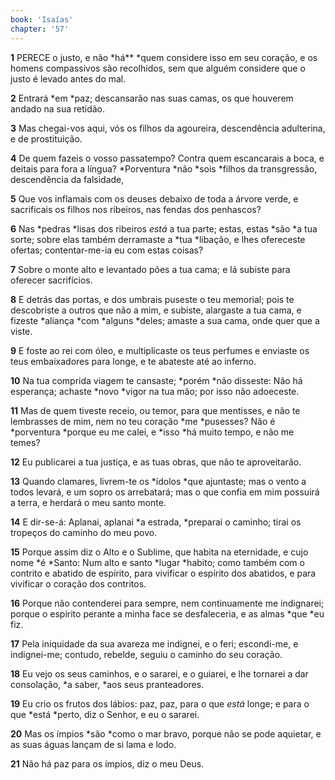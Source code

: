 ```yaml
---
book: 'Isaías'
chapter: '57'
---
```


**1** PERECE o justo, e não *há\*\* *quem considere isso em seu coração, e os homens compassivos são recolhidos, sem que alguém considere que o justo é levado antes do mal.

**2** Entrará *em *paz; descansarão nas suas camas, os que houverem andado na sua retidão.

**3** Mas chegai-vos aqui, vós os filhos da agoureira, descendência adulterina, e de prostituição.

**4** De quem fazeis o vosso passatempo? Contra quem escancarais a boca, e deitais para fora a língua? *Porventura *não *sois *filhos da transgressão, descendência da falsidade,

**5** Que vos inflamais com os deuses debaixo de toda a árvore verde, e sacrificais os filhos nos ribeiros, nas fendas dos penhascos?

**6** Nas *pedras *lisas dos ribeiros _está_ a tua parte; estas, estas *são *a tua sorte; sobre elas também derramaste a *tua *libação, e lhes ofereceste ofertas; contentar-me-ia eu com estas coisas?

**7** Sobre o monte alto e levantado pões a tua cama; e lá subiste para oferecer sacrifícios.

**8** E detrás das portas, e dos umbrais puseste o teu memorial; pois te descobriste a outros que não a mim, e subiste, alargaste a tua cama, e fizeste *aliança *com *alguns *deles; amaste a sua cama, onde quer que a viste.

**9** E foste ao rei com óleo, e multiplicaste os teus perfumes e enviaste os teus embaixadores para longe, e te abateste até ao inferno.

**10** Na tua comprida viagem te cansaste; *porém *não disseste: Não há esperança; achaste *novo *vigor na tua mão; por isso não adoeceste.

**11** Mas de quem tiveste receio, ou temor, para que mentisses, e não te lembrasses de mim, nem no teu coração *me *pusesses? Não é *porventura *porque eu me calei, e *isso *há muito tempo, e não me temes?

**12** Eu publicarei a tua justiça, e as tuas obras, que não te aproveitarão.

**13** Quando clamares, livrem-te os *ídolos *que ajuntaste; mas o vento a todos levará, e um sopro os arrebatará; mas o que confia em mim possuirá a terra, e herdará o meu santo monte.

**14** E dir-se-á: Aplanai, aplanai *a estrada, *preparai o caminho; tirai os tropeços do caminho do meu povo.

**15** Porque assim diz o Alto e o Sublime, que habita na eternidade, e cujo nome *é *Santo: Num alto e santo *lugar *habito; como também com o contrito e abatido de espírito, para vivificar o espírito dos abatidos, e para vivificar o coração dos contritos.

**16** Porque não contenderei para sempre, nem continuamente me indignarei; porque o espírito perante a minha face se desfaleceria, e as almas *que *eu fiz.

**17** Pela iniquidade da sua avareza me indignei, e o feri; escondi-me, e indignei-me; contudo, rebelde, seguiu o caminho do seu coração.

**18** Eu vejo os seus caminhos, e o sararei, e o guiarei, e lhe tornarei a dar consolação, *a saber, *aos seus pranteadores.

**19** Eu crio os frutos dos lábios: paz, paz, para o que _está_ longe; e para o que *está *perto, diz o Senhor, e eu o sararei.

**20** Mas os ímpios *são *como o mar bravo, porque não se pode aquietar, e as suas águas lançam de si lama e lodo.

**21** Não há paz para os ímpios, diz o meu Deus.

